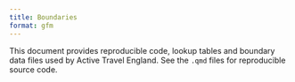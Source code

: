 ```yaml
---
title: Boundaries
format: gfm
---
```



This document provides reproducible code, lookup tables and boundary data files used by Active Travel England.
See the `.qmd` files for reproducible source code.

